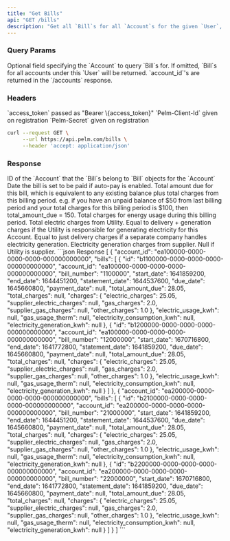 ```yaml
---
title: "Get Bills"
api: "GET /bills"
description: "Get all `Bill`s for all `Account`s for the given `User`, ordered by `statement_date` descending."
---
```


### Query Params

<ParamField query="account_id" type="string">
  Optional field specifying the `Account` to query `Bill`s for. If omitted, `Bill`s for
  all accounts under this `User` will be returned. `account_id`'s are returned in
  the `/accounts` response.
</ParamField>

### Headers

<ParamField header="Authorization" type="string" required>
  `access_token` passed as "Bearer \{access_token}"
</ParamField>

<ParamField header="Pelm-Client-Id" type="string" required>
  `Pelm-Client-Id` given on registration
</ParamField>

<ParamField header="Pelm-Secret" type="string" required>
  `Pelm-Secret` given on registration
</ParamField>

<RequestExample>

```bash cURL
curl --request GET \
     --url https://api.pelm.com/bills \
     --header 'accept: application/json'
```

</RequestExample>

### Response

<ResponseField name="account_id" type="string">
  ID of the `Account` that the `Bill`s belong to
</ResponseField>

<ResponseField name="bills" type="array of objects">
  `Bill` objects for the `Account`
  <Expandable>
    <ResponseField name="id" type="string" />
    <ResponseField name="account_id" type="string" />
    <ResponseField name="start_date" type="string" />
    <ResponseField name="end_date" type="string" />
    <ResponseField name="statement_date" type="string" />
    <ResponseField name="due_date" type="string" />
    <ResponseField name="payment_date" type="string">
      Date the bill is set to be paid if auto-pay is enabled.
    </ResponseField>
    <ResponseField name="total_amount_due" type="number">
      Total amount due for this bill, which is equivalent to any existing
      balance plus total charges from this billing period. e.g. if you have an
      unpaid balance of $50 from last billing period and your total charges for
      this billing period is $100, then total_amount_due = 150.
    </ResponseField>
    <ResponseField name="total_charges" type="number">
      Total charges for energy usage during this billing period.
    </ResponseField>
    <ResponseField name="charges" type="object">
      <Expandable>
        <ResponseField name="electric_charges" type="number">
          Total electric charges from Utility. Equal to delivery + generation
          charges if the Utility is responsible for generating electricity for
          this Account. Equal to just delivery charges if a separate company
          handles electricity generation.
        </ResponseField>
        <ResponseField name="supplier_electric_charges" type="number">
          Electricity generation charges from supplier. Null if Utility is
          supplier.
        </ResponseField>
      </Expandable>
    </ResponseField>
    <ResponseField name="electric_usage_kwh" type="number" />
    <ResponseField name="gas_usage_therm" type="number" />
  </Expandable>
</ResponseField>

<ResponseExample>
```json Response
[
  {
      "account_id": "ea100000-0000-0000-0000-000000000000",
      "bills": [
          {
              "id": "b1100000-0000-0000-0000-000000000000",
              "account_id": "ea100000-0000-0000-0000-000000000000",
              "bill_number": "1100000",
              "start_date": 1641859200,
              "end_date": 1644451200,
              "statement_date": 1644537600,
              "due_date": 1645660800,
              "payment_date": null,
              "total_amount_due": 28.05,
              "total_charges": null,
              "charges": {
                  "electric_charges": 25.05,
                  "supplier_electric_charges": null,
                  "gas_charges": 2.0,
                  "supplier_gas_charges": null,
                  "other_charges": 1.0
              },
              "electric_usage_kwh": null,
              "gas_usage_therm": null,
              "electricity_consumption_kwh": null,
              "electricity_generation_kwh": null
          },
          {
              "id": "b1200000-0000-0000-0000-000000000000",
              "account_id": "ea100000-0000-0000-0000-000000000000",
              "bill_number": "12000000",
              "start_date": 1670716800,
              "end_date": 1641772800,
              "statement_date": 1641859200,
              "due_date": 1645660800,
              "payment_date": null,
              "total_amount_due": 28.05,
              "total_charges": null,
              "charges": {
                  "electric_charges": 25.05,
                  "supplier_electric_charges": null,
                  "gas_charges": 2.0,
                  "supplier_gas_charges": null,
                  "other_charges": 1.0
              },
              "electric_usage_kwh": null,
              "gas_usage_therm": null,
              "electricity_consumption_kwh": null,
              "electricity_generation_kwh": null
          }
      ]
  },
  {
      "account_id": "ea200000-0000-0000-0000-000000000000",
      "bills": [
          {
              "id": "b2100000-0000-0000-0000-000000000000",
              "account_id": "ea200000-0000-0000-0000-000000000000",
              "bill_number": "21000000",
              "start_date": 1641859200,
              "end_date": 1644451200,
              "statement_date": 1644537600,
              "due_date": 1645660800,
              "payment_date": null,
              "total_amount_due": 28.05,
              "total_charges": null,
              "charges": {
                  "electric_charges": 25.05,
                  "supplier_electric_charges": null,
                  "gas_charges": 2.0,
                  "supplier_gas_charges": null,
                  "other_charges": 1.0
              },
              "electric_usage_kwh": null,
              "gas_usage_therm": null,
              "electricity_consumption_kwh": null,
              "electricity_generation_kwh": null
          },
          {
              "id": "b2200000-0000-0000-0000-000000000000",
              "account_id": "ea200000-0000-0000-0000-000000000000",
              "bill_number": "22000000",
              "start_date": 1670716800,
              "end_date": 1641772800,
              "statement_date": 1641859200,
              "due_date": 1645660800,
              "payment_date": null,
              "total_amount_due": 28.05,
              "total_charges": null,
              "charges": {
                  "electric_charges": 25.05,
                  "supplier_electric_charges": null,
                  "gas_charges": 2.0,
                  "supplier_gas_charges": null,
                  "other_charges": 1.0
              },
              "electric_usage_kwh": null,
              "gas_usage_therm": null,
              "electricity_consumption_kwh": null,
              "electricity_generation_kwh": null
          }
      ]
  }
]
```
</ResponseExample>